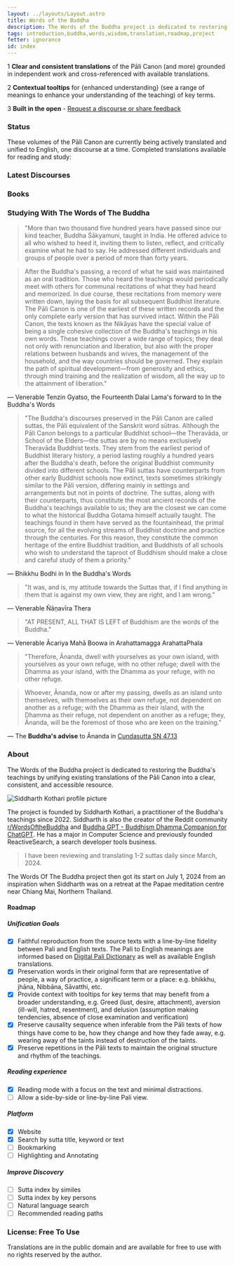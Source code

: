 ```yaml
---
layout: ../layouts/Layout.astro
title: Words of the Buddha
description: The Words of the Buddha project is dedicated to restoring the Buddha's teachings by unifying existing translations of the Pāli Canon into a clear, consistent, and accessible resource.
tags: introduction,buddha,words,wisdom,translation,roadmap,project
fetter: ignorance
id: index
---
```


<Description description="The Words of the Buddha project is dedicated to restoring the Buddha's teachings by unifying existing translations of the Pāli Canon into a clear, consistent, and accessible resource." />

1 **Clear and consistent translations** of the Pāli Canon (and more) grounded in independent work and cross-referenced with available translations.

2 **Contextual tooltips** for \{enhanced understanding} (see a range of meanings to enhance your understanding of the teaching) of key terms.

3 **Built in the open** - [Request a discourse or share feedback](https://github.com/WordsOfTheBuddha/wordsofthebuddha/discussions)

### Status

These volumes of the Pāli Canon are currently being actively translated and unified to English, one discourse at a time. Completed translations available for reading and study:

<ProjectStatus />


### Latest Discourses


### Books


### Studying With The Words of The Buddha

> "More than two thousand five hundred years have passed since our kind teacher, Buddha Śākyamuni, taught in India. He offered advice to all who wished to heed it, inviting them to listen, reflect, and critically examine what he had to say. He addressed different individuals and groups of people over a period of more than forty years.

> After the Buddha's passing, a record of what he said was maintained as an oral tradition. Those who heard the teachings would periodically meet with others for communal recitations of what they had heard and memorized. In due course, these recitations from memory were written down, laying the basis for all subsequent Buddhist literature. The Pāli Canon is one of the earliest of these written records and the only complete early version that has survived intact. Within the Pāli Canon, the texts known as the Nikāyas have the special value of being a single cohesive collection of the Buddha's teachings in his own words. These teachings cover a wide range of topics; they deal not only with renunciation and liberation, but also with the proper relations between husbands and wives, the management of the household, and the way countries should be governed. They explain the path of spiritual development—from generosity and ethics, through mind training and the realization of wisdom, all the way up to the attainment of liberation."

— Venerable Tenzin Gyatso, the Fourteenth Dalai Lama's forward to In the Buddha's Words

> "The Buddha's discourses preserved in the Pāli Canon are called suttas, the Pāli equivalent of the Sanskrit word sūtras. Although the Pāli Canon belongs to a particular Buddhist school—the Theravāda, or School of the Elders—the suttas are by no means exclusively Theravāda Buddhist texts. They stem from the earliest period of Buddhist literary history, a period lasting roughly a hundred years after the Buddha's death, before the original Buddhist community divided into different schools. The Pāli suttas have counterparts from other early Buddhist schools now extinct, texts sometimes strikingly similar to the Pāli version, differing mainly in settings and arrangements but not in points of doctrine. The suttas, along with their counterparts, thus constitute the most ancient records of the Buddha's teachings available to us; they are the closest we can come to what the historical Buddha Gotama himself actually taught. The teachings found in them have served as the fountainhead, the primal source, for all the evolving streams of Buddhist doctrine and practice through the centuries. For this reason, they constitute the common heritage of the entire Buddhist tradition, and Buddhists of all schools who wish to understand the taproot of Buddhism should make a close and careful study of them a priority."

— Bhikkhu Bodhi in In the Buddha's Words

> "It was, and is, my attitude towards the Suttas that, if I find anything in them that is against my own view, they are right, and I am wrong."

— Venerable Ñāṇavīra Thera

> "AT PRESENT, ALL THAT IS LEFT of Buddhism are the words of the Buddha."

— Venerable Ācariya Mahā Boowa in Arahattamagga ArahattaPhala


> "Therefore, Ānanda, dwell with yourselves as your own island, with yourselves as your own refuge, with no other refuge; dwell with the Dhamma as your island, with the Dhamma as your refuge, with no other refuge.

> Whoever, Ānanda, now or after my passing, dwells as an island unto themselves, with themselves as their own refuge, not dependent on another as a refuge; with the Dhamma as their island, with the Dhamma as their refuge, not dependent on another as a refuge; they, Ānanda, will be the foremost of those who are keen on the training."

— The **Buddha's advise** to Ānanda in [Cundasutta SN 47.13](/sn47.13)


### About

The Words of the Buddha project is dedicated to restoring the Buddha's teachings by unifying existing translations of the Pāli Canon into a clear, consistent, and accessible resource.

<div className="image-container">
  <img alt="Siddharth Kothari profile picture" src="https://avatars.githubusercontent.com/u/630042?v=4" className="about-image" />
</div>

The project is founded by Siddharth Kothari, a practitioner of the Buddha's teachings since 2022. Siddharth is also the creator of the Reddit community [r/WordsOftheBuddha](https://reddit.com/r/WordsOfTheBuddha/) and [Buddha GPT - Buddhism Dhamma Companion for ChatGPT](https://chatgpt.com/g/g-pBierD1G2-buddha-gpt-buddhism-dhamma-companion). He has a major in Computer Science and previously founded ReactiveSearch, a search developer tools business.

> I have been reviewing and translating 1-2 suttas daily since March, 2024.

The Words Of The Buddha project then got its start on July 1, 2024 from an inspiration when Siddharth was on a retreat at the Papae meditation centre near Chiang Mai, Northern Thailand.


#### Roadmap

##### Unification Goals

- [x] Faithful reproduction from the source texts with a line-by-line fidelity between Pali and English texts. The Pali to English meanings are informed based on [Digital Pali Dictionary](https://digitalpalidictionary.github.io/changelog.html) as well as available English translations.
- [x] Preservation words in their original form that are representative of people, a way of practice, a significant term or a place: e.g. bhikkhu, jhāna, Nibbāna, Sāvatthi, etc.
- [x] Provide context with tooltips for key terms that may benefit from a broader understanding, e.g. Greed (lust, desire, attachment), aversion (ill-will, hatred, resentment), and delusion (assumption making tendencies, absence of close examination and verification)
- [x] Preserve causality sequence when inferable from the Pāli texts of how things have come to be, how they change and how they fade away, e.g. wearing away of the taints instead of destruction of the taints.
- [x] Preserve repetitions in the Pāli texts to maintain the original structure and rhythm of the teachings.

##### Reading experience

- [x] Reading mode with a focus on the text and minimal distractions.
- [ ] Allow a side-by-side or line-by-line Pali view.

##### Platform

- [x] Website
- [x] Search by sutta title, keyword or text
- [ ] Bookmarking
- [ ] Highlighting and Annotating

##### Improve Discovery

- [ ] Sutta index by similes
- [ ] Sutta index by key persons
- [ ] Natural language search
- [ ] Recommended reading paths

### License: Free To Use

Translations are in the public domain and are available for free to use with no rights reserved by the author.

<br/>